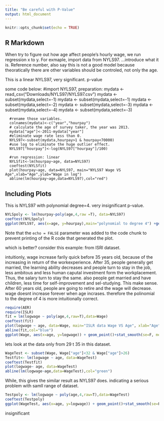 ```yaml
---
title: "Be careful with P-Value"
output: html_document
---
```


```r
knitr::opts_chunk$set(echo = TRUE)
```

## R Markdown
When try to figure out how age affect people's hourly wage, we run regression x to y. For exmaple, import data from NYLS97. ...introduce what it is. Reference number, also say this is not a good model because theoratically there are other variables should be controled, not only the age. 


This is a linear NYLS97, very significant. p-value

some code below:
      #import NYLS97, preparation:
      mydata <- read_csv("Downloads/NYLS97/NYLS97.csv")
      mydata <- subset(mydata,select=-1)
      mydata <- subset(mydata,select=-1)
      mydata <- subset(mydata,select=-2)
      mydata <- subset(mydata,select=-3)
      mydata <- subset(mydata,select=-4)
      mydata <- subset(mydata,select=-3)

      #rename those variables.
      colnames(mydata)<-c("year","hourpay")
      # calculate the age of survey taker, the year was 2013.
      mydata["age"]<-2011-mydata["year"]
      #eliminate wage rate less than 0.
      NYLS97<-subset(mydata,hourpay>1 & hourpay<70000)
      #use log to eliminate the huge outlier effect.
      NYLS97["hourpay"]<-log(NYLS97["hourpay"]/100)

      #run regression: linear
      NYLSfit<-lm(hourpay~age, data=NYLS97)
      coeftest(NYLSfit)
      plot(hourpay~age, data=NYLS97, main="NYLS97 Wage VS Age",xlab="Age",ylab="Wage in log")
      abline(lm(hourpay~age,data=NYLS97),col="red")





## Including Plots

This is NYLS97 with polynomial degree=4. very insignificant p-value.

```r
NYLSpoly <- lm(hourpay~poly(age,4,raw =T), data=NYLS97)
coeftest(NYLSpoly)
ggplot(NYLS97, aes(x=age, y=hourpay),main="polynomial to degree 4") +geom_point()+stat_smooth(se=F, method='lm', formula=y~poly(x,4))

```

Note that the `echo = FALSE` parameter was added to the code chunk to prevent printing of the R code that generated the plot.





which is better? consider this example: from ISRl dataset. 

intuitionly, wage increase farily quick before 35 years old, because of the increasing in return of the workexperience. After 35, people generally get married, the learning ability decreases and people turn to stay in the job, less ambitous and less human caputal investment form the workplacement. Thus, the salary turn to stay the same. also people get married and have children, less time for self-improvement and sel-studying. This make sense. After 60 years old, people are going to retire and the wage will decrease. wage doesnt increase forever when age incrases. therefore the polinomial to the degree of 4 is more intuitionally correct. 
```r
require(AER)
require(ISLR)
fit = lm(logwage ~ poly(age,4,raw=T),data=Wage)
coeftest(fit)
plot(logwage ~ age, data=Wage, main="ISLR data Wage VS Age", xlab="Age", ylab="Wage in log")
abline(fit,col="blue")
ggplot(Wage, aes(x=age, y=logwage)) + geom_point()+stat_smooth(se=F, method='lm', formula=y~poly(x,4))
```
lets look at the data only from 29 t 35 in this dataset. 
```r
WageTest <- subset(Wage, Wage["age"]<32 & Wage["age"]>26)
Testfit<- lm(logwage ~ age, data=WageTest)
coeftest(Testfit)
plot(logwage~ age, data=WageTest)
abline(lm(logwage~age,data=WageTest),col="green")

```

While, this gives the similar result as NYLS97 does. indicating a serious problem with samll range of dataset. 


```r
Testpoly <- lm(logwage ~ poly(age,4,raw=T),data=WageTest)
coeftest(Testpoly)
ggplot(WageTest, aes(x=age, y=logwage)) + geom_point()+stat_smooth(se=F, method='lm', formula=y~poly(x,4))

```
insignificant

